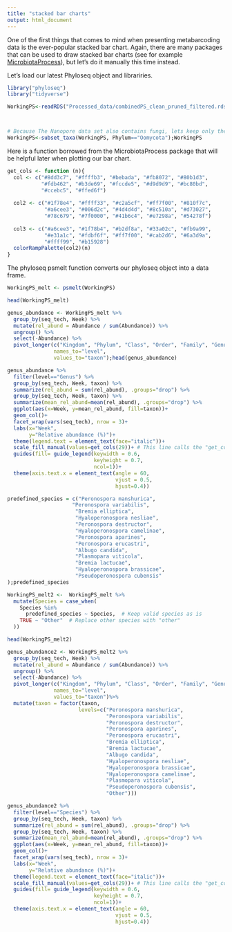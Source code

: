 ```yaml
---
title: "stacked bar charts"
output: html_document
---
```


One of the first things that comes to mind when presenting metabarcoding data is the ever-popular stacked bar chart. Again, there are many packages that can be used to draw stacked bar charts (see for example [MicrobiotaProcess](https://github.com/YuLab-SMU/MicrobiotaProcess/)), but let's do it manually this time instead.

Let's load our latest Phyloseq object and librariries. 
```r
library("phyloseq")
library("tidyverse")

WorkingPS<-readRDS("Processed_data/combinedPS_clean_pruned_filtered.rds");WorkingPS



# Because The Nanopore data set also contains fungi, lets keep only the Oomycota Phylum. 
WorkingPS<-subset_taxa(WorkingPS, Phylum=="Oomycota");WorkingPS

```

Here is a function borrowed from the MicrobiotaProcess package that will be helpful later when plotting our bar chart. 

```r
get_cols <- function (n){
  col <- c("#8dd3c7", "#ffffb3", "#bebada", "#fb8072", "#80b1d3",
           "#fdb462", "#b3de69", "#fccde5", "#d9d9d9", "#bc80bd",
           "#ccebc5", "#ffed6f")
  
  col2 <- c("#1f78e4", "#ffff33", "#c2a5cf", "#ff7f00", "#810f7c",
            "#a6cee3", "#006d2c", "#4d4d4d", "#8c510a", "#d73027",
            "#78c679", "#7f0000", "#41b6c4", "#e7298a", "#54278f")
  
  col3 <- c("#a6cee3", "#1f78b4", "#b2df8a", "#33a02c", "#fb9a99",
            "#e31a1c", "#fdbf6f", "#ff7f00", "#cab2d6", "#6a3d9a",
            "#ffff99", "#b15928")
  colorRampPalette(col2)(n)
}
```

The phyloseq psmelt function converts our phyloseq object into a data frame. 

```r
WorkingPS_melt <- psmelt(WorkingPS)

head(WorkingPS_melt)
```


```r
genus_abundance <- WorkingPS_melt %>%
  group_by(seq_tech, Week) %>%
  mutate(rel_abund = Abundance / sum(Abundance)) %>%
  ungroup() %>%
  select(-Abundance) %>%
  pivot_longer(c("Kingdom", "Phylum", "Class", "Order", "Family", "Genus", "Species"),
               names_to="level",
               values_to="taxon");head(genus_abundance)
```

```r
genus_abundance %>%
  filter(level=="Genus") %>% 
  group_by(seq_tech, Week, taxon) %>% 
  summarize(rel_abund = sum(rel_abund), .groups="drop") %>% 
  group_by(seq_tech, Week, taxon) %>% 
  summarize(mean_rel_abund=mean(rel_abund), .groups="drop") %>% 
  ggplot(aes(x=Week, y=mean_rel_abund, fill=taxon))+
  geom_col()+
  facet_wrap(vars(seq_tech), nrow = 3)+
  labs(x="Week",
       y="Relative abundance (%)")+
  theme(legend.text = element_text(face="italic"))+
  scale_fill_manual(values=get_cols(29))+ # This line calls the "get_cols">" function above
  guides(fill= guide_legend(keywidth = 0.6, 
                            keyheight = 0.7, 
                            ncol=1))+
  theme(axis.text.x = element_text(angle = 60, 
                                   vjust = 0.5, 
                                   hjust=0.4))
```





```r
predefined_species = c("Peronospora manshurica",
                     "Peronospora variabilis",
                      "Bremia elliptica",
                      "Hyaloperonospora nesliae",
                      "Peronospora destructor",
                      "Hyaloperonospora camelinae",
                      "Peronospora aparines",
                      "Peronospora erucastri",
                      "Albugo candida",
                      "Plasmopara viticola",
                      "Bremia lactucae",
                      "Hyaloperonospora brassicae",
                      "Pseudoperonospora cubensis"
);predefined_species
```


```r
WorkingPS_melt2 <-  WorkingPS_melt %>%
  mutate(Species = case_when(
    Species %in% 
      predefined_species ~ Species,  # Keep valid species as is
    TRUE ~ "Other"  # Replace other species with "other"
  ))

head(WorkingPS_melt2)
```




```r
genus_abundance2 <- WorkingPS_melt2 %>%
  group_by(seq_tech, Week) %>%
  mutate(rel_abund = Abundance / sum(Abundance)) %>%
  ungroup() %>%
  select(-Abundance) %>%
  pivot_longer(c("Kingdom", "Phylum", "Class", "Order", "Family", "Genus", "Species"),
               names_to="level",
               values_to="taxon")%>%
  mutate(taxon = factor(taxon,
                       levels=c("Peronospora manshurica",
                                "Peronospora variabilis",
                                "Peronospora destructor",                       
                                "Peronospora aparines",
                                "Peronospora erucastri",
                                "Bremia elliptica",
                                "Bremia lactucae",
                                "Albugo candida",
                                "Hyaloperonospora nesliae",
                                "Hyaloperonospora brassicae",
                                "Hyaloperonospora camelinae",
                                "Plasmopara viticola",
                                "Pseudoperonospora cubensis",
                                "Other")))
```



```r
genus_abundance2 %>%
  filter(level=="Species") %>% 
  group_by(seq_tech, Week, taxon) %>% 
  summarize(rel_abund = sum(rel_abund), .groups="drop") %>% 
  group_by(seq_tech, Week, taxon) %>% 
  summarize(mean_rel_abund=mean(rel_abund), .groups="drop") %>% 
  ggplot(aes(x=Week, y=mean_rel_abund, fill=taxon))+
  geom_col()+
  facet_wrap(vars(seq_tech), nrow = 3)+
  labs(x="Week",
       y="Relative abundance (%)")+
  theme(legend.text = element_text(face="italic"))+
  scale_fill_manual(values=get_cols(29))+ # This line calls the "get_cols">" function above
  guides(fill= guide_legend(keywidth = 0.6, 
                            keyheight = 0.7, 
                            ncol=1))+
  theme(axis.text.x = element_text(angle = 60, 
                                   vjust = 0.5, 
                                   hjust=0.4))
```
